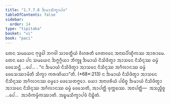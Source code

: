 ```yaml
---
title: "1.7.7.8 ᨨᨾᩣᩈᩥᨠ᩠ᨡᩣᨸᨴ"
tableOfContents: false
sidebar:
  order: 14
type: "tipitaka"
basket: "vi"
book: "paci"
---
```



<DynamicBreadcrumb />

<Division number="645" book="paci">

<Paragraph number="2040" book="paci">
ᨲᩮᨶ ᩈᨾᨿᩮᨶ ᨻᩩᨴ᩠ᨵᩮᩤ ᨽᨣᩅᩤ ᩈᩣᩅᨲ᩠ᨳᩥᨿᩴ ᩅᩥᩉᩁᨲᩥ ᨩᩮᨲᩅᨶᩮ ᩋᨶᩣᨳᨸᩥᨱ᩠ᨯᩥᨠᩔ ᩋᩣᩁᩣᨾᩮ. ᨲᩮᨶ ᨡᩮᩣ ᨸᨶ ᩈᨾᨿᩮᨶ ᨨᨻ᩠ᨻᨣ᩠ᨣᩥᨿᩣ ᨽᩥᨠ᩠ᨡᩪ ᨨᨾᩣᨿᩴ ᨶᩥᩈᩦᨴᩥᨲ᩠ᩅᩣ ᩋᩣᩈᨶᩮ ᨶᩥᩈᩥᨶ᩠ᨶᩔ ᨵᨾ᩠ᨾᩴ ᨴᩮᩈᩮᨶ᩠ᨲᩥ …ᨸᩮ… .
</Paragraph>

<Paragraph number="2041" book="paci">
<Emphasis>“ᨶ ᨨᨾᩣᨿᩴ ᨶᩥᩈᩦᨴᩥᨲ᩠ᩅᩣ ᩋᩣᩈᨶᩮ ᨶᩥᩈᩥᨶ᩠ᨶᩔ ᩋᨣᩥᩃᩣᨶᩔ ᨵᨾ᩠ᨾᩴ ᨴᩮᩈᩮᩔᩣᨾᩦᨲᩥ ᩈᩥᨠ᩠ᨡᩣ ᨠᩁᨱᩦᨿᩣ”</Emphasis>ᨲᩥ. (*68*:<Emphasis>213</Emphasis>)
</Paragraph>

<Paragraph number="2042" book="paci">
ᨶ ᨨᨾᩣᨿᩴ ᨶᩥᩈᩦᨴᩥᨲ᩠ᩅᩣ ᩋᩣᩈᨶᩮ ᨶᩥᩈᩥᨶ᩠ᨶᩔ ᩋᨣᩥᩃᩣᨶᩔ ᨵᨾ᩠ᨾᩮᩣ ᨴᩮᩈᩮᨲᨻ᩠ᨻᩮᩣ. ᨿᩮᩣ ᩋᨶᩣᨴᩁᩥᨿᩴ ᨸᨭᩥᨧ᩠ᨧ ᨨᨾᩣᨿᩴ ᨶᩥᩈᩦᨴᩥᨲ᩠ᩅᩣ ᩋᩣᩈᨶᩮ ᨶᩥᩈᩥᨶ᩠ᨶᩔ ᩋᨣᩥᩃᩣᨶᩔ ᨵᨾ᩠ᨾᩴ ᨴᩮᩈᩮᨲᩥ, ᩋᩣᨸᨲ᩠ᨲᩥ ᨴᩩᨠ᩠ᨠᨭᩔ.
</Paragraph>

<Paragraph number="2043" book="paci">
ᩋᨶᩣᨸᨲ᩠ᨲᩥ—  ᩋᩈᨬ᩠ᨧᩥᨧ᩠ᨧ …ᨸᩮ…  ᩋᩣᨴᩥᨠᨾ᩠ᨾᩥᨠᩔᩣᨲᩥ.

</Paragraph>
</Division>

<Paragraph number="2044" type="center" book="paci">
ᩋᨭ᩠ᨮᨾᩈᩥᨠ᩠ᨡᩣᨸᨴᩴ ᨶᩥᨭ᩠ᨮᩥᨲᩴ.
</Paragraph>